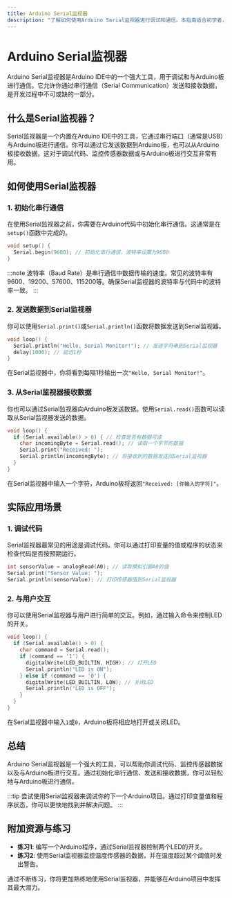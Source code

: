 ```yaml
---
title: Arduino Serial监视器
description: "了解如何使用Arduino Serial监视器进行调试和通信。本指南适合初学者，涵盖基本概念、代码示例和实际应用场景。"
---
```


# Arduino Serial监视器

Arduino Serial监视器是Arduino IDE中的一个强大工具，用于调试和与Arduino板进行通信。它允许你通过串行通信（Serial Communication）发送和接收数据，是开发过程中不可或缺的一部分。

## 什么是Serial监视器？

Serial监视器是一个内置在Arduino IDE中的工具，它通过串行端口（通常是USB）与Arduino板进行通信。你可以通过它发送数据到Arduino板，也可以从Arduino板接收数据。这对于调试代码、监控传感器数据或与Arduino板进行交互非常有用。

## 如何使用Serial监视器

### 1. 初始化串行通信

在使用Serial监视器之前，你需要在Arduino代码中初始化串行通信。这通常是在`setup()`函数中完成的。

```cpp
void setup() {
  Serial.begin(9600); // 初始化串行通信，波特率设置为9600
}
```

:::note
波特率（Baud Rate）是串行通信中数据传输的速度。常见的波特率有9600、19200、57600、115200等。确保Serial监视器的波特率与代码中的波特率一致。
:::

### 2. 发送数据到Serial监视器

你可以使用`Serial.print()`或`Serial.println()`函数将数据发送到Serial监视器。

```cpp
void loop() {
  Serial.println("Hello, Serial Monitor!"); // 发送字符串到Serial监视器
  delay(1000); // 延迟1秒
}
```

在Serial监视器中，你将看到每隔1秒输出一次`"Hello, Serial Monitor!"`。

### 3. 从Serial监视器接收数据

你也可以通过Serial监视器向Arduino板发送数据。使用`Serial.read()`函数可以读取从Serial监视器发送的数据。

```cpp
void loop() {
  if (Serial.available() > 0) { // 检查是否有数据可读
    char incomingByte = Serial.read(); // 读取一个字节的数据
    Serial.print("Received: ");
    Serial.println(incomingByte); // 将接收到的数据发送回Serial监视器
  }
}
```

在Serial监视器中输入一个字符，Arduino板将返回`"Received: [你输入的字符]"`。

## 实际应用场景

### 1. 调试代码

Serial监视器最常见的用途是调试代码。你可以通过打印变量的值或程序的状态来检查代码是否按预期运行。

```cpp
int sensorValue = analogRead(A0); // 读取模拟引脚A0的值
Serial.print("Sensor Value: ");
Serial.println(sensorValue); // 打印传感器值到Serial监视器
```

### 2. 与用户交互

你可以使用Serial监视器与用户进行简单的交互。例如，通过输入命令来控制LED的开关。

```cpp
void loop() {
  if (Serial.available() > 0) {
    char command = Serial.read();
    if (command == '1') {
      digitalWrite(LED_BUILTIN, HIGH); // 打开LED
      Serial.println("LED is ON");
    } else if (command == '0') {
      digitalWrite(LED_BUILTIN, LOW); // 关闭LED
      Serial.println("LED is OFF");
    }
  }
}
```

在Serial监视器中输入`1`或`0`，Arduino板将相应地打开或关闭LED。

## 总结

Arduino Serial监视器是一个强大的工具，可以帮助你调试代码、监控传感器数据以及与Arduino板进行交互。通过初始化串行通信、发送和接收数据，你可以轻松地与Arduino板进行通信。

:::tip
尝试使用Serial监视器来调试你的下一个Arduino项目。通过打印变量值和程序状态，你可以更快地找到并解决问题。
:::

## 附加资源与练习

- **练习1**: 编写一个Arduino程序，通过Serial监视器控制两个LED的开关。
- **练习2**: 使用Serial监视器监控温度传感器的数据，并在温度超过某个阈值时发出警告。

通过不断练习，你将更加熟练地使用Serial监视器，并能够在Arduino项目中发挥其最大潜力。